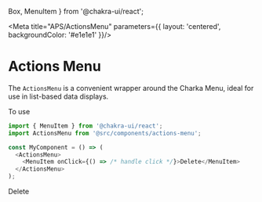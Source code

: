   Box,
  MenuItem
} from '@chakra-ui/react';

<Meta title="APS/ActionsMenu" parameters={{
  layout: 'centered',
  backgroundColor: '#e1e1e1'
}}/>

# Actions Menu

The `ActionsMenu` is a convenient wrapper around the Charka Menu, ideal for use in list-based data displays.

To use 

```javascript
import { MenuItem } from '@chakra-ui/react';
import ActionsMenu from '@src/components/actions-menu';

const MyComponent = () => (
  <ActionsMenu>
    <MenuItem onClick={() => /* handle click */}>Delete</MenuItem>
  </ActionsMenu>
);
```

<Canvas >
  <Story name="Menu">
    <ActionsMenu>
      <MenuItem>Delete</MenuItem>
    </ActionsMenu>
  </Story>
</Canvas>

